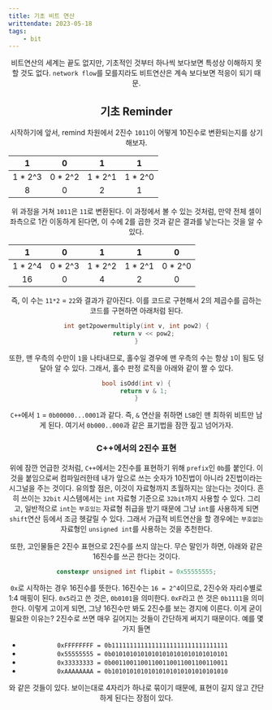 ```yaml
---
title: 기초 비트 연산
writtendate: 2023-05-18
tags:
    - bit
---
```


<Header />

비트연산의 세계는 끝도 없지만, 기초적인 것부터 하나씩 보다보면 특성상 이해하지 못할 것도 없다. `network flow`를 모를지라도 비트연산은 계속 보다보면 적응이 되기 때문.

## 기초 Reminder

시작하기에 앞서, remind 차원에서 2진수 `1011`이 어떻게 10진수로 변환되는지를 상기해보자.

| 1 | 0 |  1 |  1  |
| :-: | :-: | :-: | :-: |
| 1 * 2^3 | 0 * 2^2  |  1 * 2^1 |  1 * 2^0  |
| 8 | 0 | 2 | 1 |

위 과정을 거쳐 `1011`은 `11`로 변환된다. 이 과정에서 볼 수 있는 것처럼, 만약 전체 셀이 좌측으로 1칸 이동하게 된다면, 이 수에 2를 곱한 것과 같은 결과를 낳는다는 것을 알 수 있다.


| 1 | 0 |  1 |  1  | 0 |
| :-: | :-: | :-: | :-: | :-: |
| 1 * 2^4 | 0 * 2^3 | 1 * 2^2  |  1 * 2^1 |  0 * 2^0  |
| 16 | 0 | 4 | 2 | 0 |

즉, 이 수는 `11*2` = `22`와 결과가 같아진다. 이를 코드로 구현해서 2의 제곱수를 곱하는 코드를 구현하면 아래처럼 된다.

```cpp
int get2powermultiply(int v, int pow2) {
    return v << pow2;
}
```

또한, 맨 우측의 수만이 `1`을 나타내므로, 홀수일 경우에 맨 우측의 수는 항상 `1`이 됨도 덩달아 알 수 있다. 그래서, 홀수 판정 로직을 아래와 같이 짤 수 있다.

```cpp
bool isOdd(int v) {
    return v & 1;
}
```

`C++`에서 `1` = `0b00000...0001`과 같다. 즉, `&` 연산을 취하면 `LSB`인 맨 최하위 비트만 남게 된다. 여기서 `0b000..000`과 같은 표기법을 잠깐 짚고 넘어가자.

### C++에서의 2진수 표현

위에 잠깐 언급한 것처럼, `C++`에서는 2진수를 표현하기 위해 `prefix`인 `0b`를 붙인다. 이것을 붙임으로써 컴파일러한테 내가 앞으로 쓰는 숫자가 10진법이 아니라 2진법이라는 시그널을 주는 것이다. 유의할 점은, 이것이 자료형까지 초월하지는 않는다는 것이다. 흔히 쓰이는 `32bit` 시스템에서는 `int` 자료형 기준으로 `32bit`까지 사용할 수 있다. 그리고, 일반적으로 `int`는 `부호있는` 자료형 취급을 받기 때문에 그냥 `int`를 사용하게 되면 `shift`연산 등에서 조금 헷갈릴 수 있다. 그래서 가급적 비트연산을 할 경우에는 `부호없는` 자료형인 `unsigned int`를 사용하는 것을 추천한다.

또한, 고인물들은 2진수 표현으로 2진수를 쓰지 않는다. 무슨 말인가 하면, 아래와 같은 16진수를 쓰곤 한다는 것이다.

```cpp
constexpr unsigned int flipbit = 0x55555555;
```

`0x`로 시작하는 경우 16진수를 뜻한다. 16진수는 `16 = 2^4`이므로, 2진수와 자리수별로 1:4 매핑이 된다. `0x5`라고 쓴 것은, `0b0101`을 의미한다. `0xF`라고 쓴 것은 `0b1111`을 의미한다. 이렇게 고이게 되면, 그냥 16진수만 봐도 2진수를 보는 경지에 이른다. 이게 굳이 필요한 이유는? 2진수로 쓰면 매우 길어지는 것들이 간단하게 써지기 때문이다. 예를 몇가지 들면

- `0xFFFFFFFF = 0b11111111111111111111111111111111`
- `0x55555555 = 0b01010101010101010101010101010101`
- `0x33333333 = 0b00110011001100110011001100110011`
- `0xAAAAAAAA = 0b10101010101010101010101010101010`

와 같은 것들이 있다. 보이는대로 4자리가 하나로 묶이기 때문에, 표현이 길지 않고 간단하게 된다는 장점이 있다.



<TagList />
<Comment />
